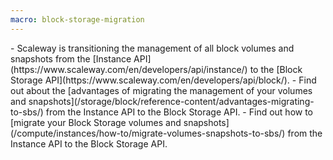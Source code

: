 ```yaml
---
macro: block-storage-migration
---
```


<Message type="important">
 - Scaleway is transitioning the management of all block volumes and snapshots from the [Instance API](https://www.scaleway.com/en/developers/api/instance/) to the [Block Storage API](https://www.scaleway.com/en/developers/api/block/).
 - Find out about the [advantages of migrating the management of your volumes and snapshots](/storage/block/reference-content/advantages-migrating-to-sbs/) from the Instance API to the Block Storage API.
 - Find out how to [migrate your Block Storage volumes and snapshots](/compute/instances/how-to/migrate-volumes-snapshots-to-sbs/) from the Instance API to the Block Storage API.
</Message>
